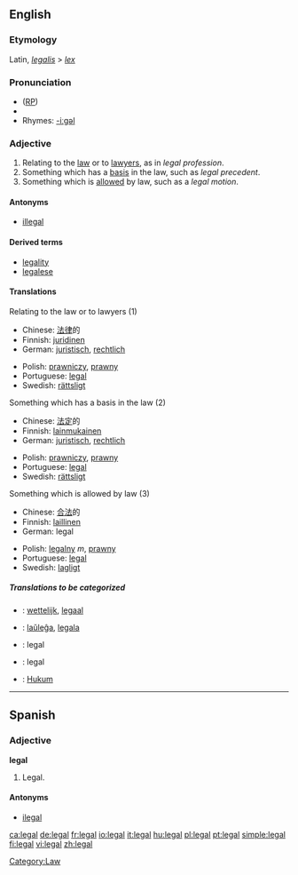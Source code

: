 ==English==

{{rank|winter|expect|nation|964|legal|spread|enter|consider}}


===Etymology===
Latin, ''[[legalis]]'' > ''[[lex]]''

===Pronunciation===
* ([[RP]]) {{IPA|/liːɡl/}}
*{{audio|en-us-legal.ogg|Audio (US)}}
*Rhymes: [[Rhymes:English:-iːɡəl|-iːɡəl]]

===Adjective===
{{en-adj}}

# Relating to the [[law]] or to [[lawyer]]s, as in ''legal profession''.
# Something which has a [[basis]] in the law, such as ''legal precedent''.
# Something which is [[allow]]ed by law, such as a ''legal motion''.

====Antonyms====
*[[illegal]]

====Derived terms====
*[[legality]]
*[[legalese]]

====Translations====
;Relating to the law or to lawyers (1)
{{top}}
*Chinese: [[法律]]的
*Finnish: [[juridinen]]
*German: [[juristisch]], [[rechtlich]]
{{mid}}
*Polish: [[prawniczy]], [[prawny]]
*Portuguese: [[legal#Portuguese|legal]]
*Swedish: [[rättsligt]]
{{bottom}}

;Something which has a basis in the law (2)
{{top}}
*Chinese: [[法定]]的
*Finnish: [[lainmukainen]]
*German: [[juristisch]], [[rechtlich]]
{{mid}}
*Polish: [[prawniczy]], [[prawny]]
*Portuguese: [[legal#Portuguese|legal]]
*Swedish: [[rättsligt]]
{{bottom}}

;Something which is allowed by law (3)
{{top}}
*Chinese: [[合法]]的
*Finnish: [[laillinen]]
*German: legal
{{mid}}
*Polish: [[legalny]] ''m'', [[prawny]]
*Portuguese: [[legal#Portuguese|legal]]
*Swedish: [[lagligt]]
{{bottom}}

=====Translations to be categorized=====
{{checktrans}}
{{top}}
*{{ttbc|Dutch}}: [[wettelijk]], [[legaal]]
*{{ttbc|Esperanto}}: [[laŭleĝa]], [[legala]]
*{{ttbc|Interlingua}}: legal
{{mid}}
*{{ttbc|Spanish}}: legal
*{{ttbc|Indonesian}}: [[Hukum]]
{{bottom}}

[[Category:Law]]

----

==Spanish==
===Adjective===
'''legal'''
# Legal.

====Antonyms====
*[[ilegal]]

[[ca:legal]]
[[de:legal]]
[[fr:legal]]
[[io:legal]]
[[it:legal]]
[[hu:legal]]
[[pl:legal]]
[[pt:legal]]
[[simple:legal]]
[[fi:legal]]
[[vi:legal]]
[[zh:legal]]